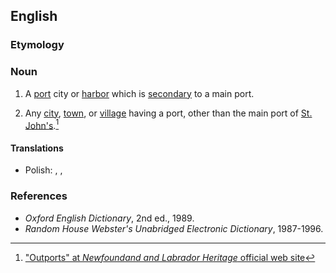 ==English==

===Etymology===
{{prefix|en|out|port}}

===Noun===
{{en-noun}}

# A [[port]] city or [[harbor]] which is [[secondary]] to a main port.
# {{lb|en|Newfoundland|Labrador}} Any [[city]], [[town]], or [[village]] having a port, other than the main port of [[St. John's]].<ref>[http://www.heritage.nf.ca/society/outports.html "Outports" at ''Newfoundand and Labrador Heritage'' official web site]</ref>

====Translations====
{{trans-top|secondary port}}
{{trans-mid}}
* Polish: {{t+|pl|awanport|m}}, {{t+|pl|przedporcie|n}}, {{t|pl|przedport|m}}
{{trans-bottom}}

===References===
<references/>
* ''Oxford English Dictionary'', 2nd ed., 1989.
* ''Random House Webster's Unabridged Electronic Dictionary'', 1987-1996.